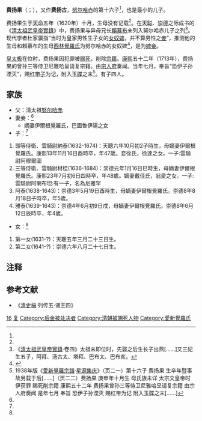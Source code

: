'''费扬果'''（{{lang-mnc|ᡶᡳᠶᠠᠩᡤᡡ|v=Fiyanggū|a=Fiyanggv}}；{{bd|1620年|（天命五年十月）<ref name=ax>《[[愛新覺羅宗譜|愛新覺羅宗譜]]》乙冊 玉牒之末，133頁。</ref>|1640年代|？|catIdx=A}}），又作'''费扬古'''，[[努尔哈赤|努尔哈赤]]的第十六子<ref name=a1/>，也是最小的儿子。

费扬果生于[[天命_(后金)|天命]]五年（1620年）十月，生母没有记载<ref name=a1/>。在[[天聪|天聪]]、[[崇德|崇德]]之际成书的《[[s:清太祖武皇帝實錄|清太祖武皇帝實錄]]》中，费扬果与异母兄长[[賴慕布|賴慕布]]未列入努尔哈赤儿子之列<ref>《[[s:清太祖武皇帝實錄|清太祖武皇帝實錄]]·卷四》太祖未即位时，先娶之后生长子出燕[……]又三妃生五子，阿拜、汤古太、塔拜、巴布太、巴布亥。</ref>。现代学者杜家骥指“当时为皇家男性生子女的[[奴婢|女奴婢]]，并不算男性之[[妾|妾]]”，推测他的生母和賴慕布的生母[[庶妃西林覺羅氏|西林覺羅氏]]为努尔哈赤的女奴婢<ref>{{Cite journal|quotes = 
|author = 杜家骥
|year =2005
|title =《清朝满族的皇家宗法与其皇位继承制度》
|journal =  清史研究
|issue =2005年01期
|publisher = 中国人民大学清史研究所
|location =  北京市
|issn =1002-8587
|url = http://gb.oversea.cnki.net/KCMS/detail/detail.aspx?filename=QSYJ200501003&dbcode=CJFD&dbname=CJFD2005
|language = Zh-hans
}}</ref>{{Rp|37}}，是为[[婢妾|婢妾]]。

[[皇太极|皇太极]]在位时，费扬果因犯罪被[[赐死|赐死]]，削除[[宗籍|宗籍]]。[[康熙|康熙]]五十二年（1713年），费扬果的曾孙三等侍卫尼雅哈呈请复宗籍。由[[宗人府|宗人府]]奏闻。当年七月，奉旨“恐伊子孙湮灭”，赐[[红带子|红带子]]为记，附入[[愛新覺羅宗譜|玉牒]]之末<ref name="a1">1938年版《[[愛新覺羅宗譜|愛新覺羅宗譜]]·[[星源集庆|星源集庆]]》（页二一）第十六子 费扬果 生卒年暨事故另载于后[……]（页二二）费扬果 庚申年十月生 母氏族未详 太宗文皇帝时伊获罪 赐死削宗籍 康熙五十二年 费扬果曾孙三等侍卫尼雅哈呈请复宗籍 由宗人府奏闻 是年七月 奉旨 恐伊子孙湮灭 赐红带为记 附入玉牒之末[……]</ref>。有子四人。

== 家族 ==
*父：清太祖[[努尔哈赤|努尔哈赤]]
*妻妾：<ref name=ax/>
**嫡妻伊爾根覺羅氏，巴圖魯伊陽之女
*子：<ref name=ax/>
#頭等侍衛、雲騎尉納泰(1632-1674)：天聰六年10月初2子時生，母嫡妻伊爾根覺羅氏。康熙13年11月16日酉時卒，年47歲。妾徐氏，徐達之女。一子:雲騎尉阿穆爾圖
#三等侍衛、雲騎尉材桂(1636-1684)：崇德元年1月16日巳時生，母嫡妻伊爾根覺羅氏。康熙23年7月初6日四時卒，年48歲。嫡妻戴佳氏，翁愛之女。一子:雲騎尉阿喇布坦:有一子，名為尼雅罕
#阿泰(1638-1643)：崇德3年5月19日酉時生，母嫡妻伊爾根覺羅氏。崇德8年8月18日子時卒，年5歲。
#雅泰(1639-1643)：崇德4年6月初9日戌，母嫡妻伊爾根覺羅氏。崇德8年6月12日辰時卒，年4歲。
*女：<ref name=ax/>
#第一女(1631-?)：天聰五年三月二十三日生。
#第二女(1641-?)：崇德六年八月二十七日生。

== 注释 ==

{{Reflist|25em}}

==参考文献==

*《[[清史稿|清史稿]]·列传五·诸王四》

{{清太祖皇室}}
[[Category:清太祖皇子|16]]
[[Category:清朝宗室革籍者|复]]
[[Category:后金被处决者|Category:后金被处决者]]
[[Category:清朝被賜死人物|Category:清朝被賜死人物]]
[[Category:愛新覺羅氏|Category:愛新覺羅氏]]